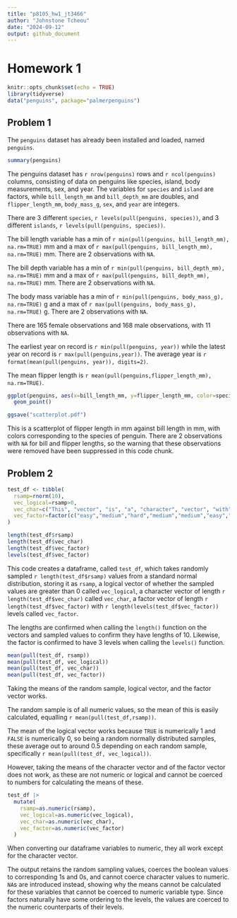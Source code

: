 ```yaml
---
title: "p8105_hw1_jt3466"
author: "Johnstone Tcheou"
date: "2024-09-12"
output: github_document
---
```


# Homework 1

```r
knitr::opts_chunk$set(echo = TRUE)
library(tidyverse)
data("penguins", package="palmerpenguins")
```

## Problem 1

The `penguins` dataset has already been installed and loaded, named `penguins`.

```r
summary(penguins)
```
The penguins dataset has `r nrow(penguins)` rows and `r ncol(penguins)` columns, consisting of data on penguins like species, island, body measurements, sex, and year. The variables for `species` and `island` are factors, while `bill_length_mm` and `bill_depth_mm` are doubles, and `flipper_length_mm`, `body_mass_g`, `sex`, and `year` are integers. 

There are 3 different `species`, `r levels(pull(penguins, species))`, and 3 different `islands`, `r levels(pull(penguins, species))`. 

The bill length variable has a min of `r min(pull(penguins, bill_length_mm), na.rm=TRUE)` mm and a max of `r max(pull(penguins, bill_length_mm), na.rm=TRUE)` mm. There are 2 observations with `NA`.

The bill depth variable has a min of `r min(pull(penguins, bill_depth_mm), na.rm=TRUE)` mm and a max of `r max(pull(penguins, bill_depth_mm), na.rm=TRUE)` mm. There are 2 observations with `NA`.

The body mass variable has a min of `r min(pull(penguins, body_mass_g), na.rm=TRUE)` g and a max of `r max(pull(penguins, body_mass_g), na.rm=TRUE)` g. There are 2 observations with `NA`.

There are 165 female observations and 168 male observations, with 11 observations with `NA`. 

The earliest year on record is `r min(pull(penguins, year))` while the latest year on record is `r max(pull(penguins,year))`. The average year is `r format(mean(pull(penguins, year)), digits=2)`.

The mean flipper length is `r mean(pull(penguins,flipper_length_mm), na.rm=TRUE)`.

```r
ggplot(penguins, aes(x=bill_length_mm, y=flipper_length_mm, color=species)) + 
  geom_point()

ggsave("scatterplot.pdf")
```

This is a scatterplot of flipper length in mm against bill length in mm, with colors corresponding to the species of penguin. There are 2 observations with `NA` for bill and flipper lengths, so the warning that these observations were removed have been suppressed in this code chunk.

## Problem 2

```r
test_df <- tibble(
  rsamp=rnorm(10),
  vec_logical=rsamp>0,
  vec_char=c("This", "vector", "is", "a", "character", "vector", "with", "a", "length", "10"),
  vec_factor=factor(c("easy","medium","hard","medium","medium","easy","hard","hard","easy","medium"))
)

length(test_df$rsamp)
length(test_df$vec_char)
length(test_df$vec_factor)
levels(test_df$vec_factor)
```

This code creates a dataframe, called `test_df`, which takes randomly sampled `r length(test_df$rsamp)` values from a standard normal distribution, storing it as `rsamp`, a logical vector of whether the sampled values are greater than 0 called `vec_logical`, a character vector of length `r length(test_df$vec_char)` called `vec_char`, a factor vector of length `r length(test_df$vec_factor)` with `r length(levels(test_df$vec_factor))` levels called `vec_factor`. 

The lengths are confirmed when calling the `length()` function on the vectors and sampled values to confirm they have lengths of 10. Likewise, the factor is confirmed to have 3 levels when calling the `levels()` function. 

```r
mean(pull(test_df, rsamp))
mean(pull(test_df, vec_logical))
mean(pull(test_df, vec_char))
mean(pull(test_df, vec_factor))
```

Taking the means of the random sample, logical vector, and the factor vector works.

The random sample is of all numeric values, so the mean of this is easily calculated, equalling `r mean(pull(test_df,rsamp))`. 

The mean of the logical vector works because `TRUE` is numerically 1 and `FALSE` is numerically 0, so being a random normally distributed samples, these average out to around 0.5 depending on each random sample, specifically `r mean(pull(test_df, vec_logical))`. 

However, taking the means of the character vector and of the factor vector does not work, as these are not numeric or logical and cannot be coerced to numbers for calculating the means of these. 

```r

test_df |>
  mutate(
    rsamp=as.numeric(rsamp),
    vec_logical=as.numeric(vec_logical),
    vec_char=as.numeric(vec_char),
    vec_factor=as.numeric(vec_factor)
  )
```

When converting our dataframe variables to numeric, they all work except for the character vector. 

The output retains the random sampling values, coerces the boolean values to corresponding 1s and 0s, and cannot coerce character values to numeric. `NA`s are introduced instead, showing why the means cannot be calculated for these variables that cannot be coerced to numeric variable type. Since factors naturally have some ordering to the levels, the values are coerced to the numeric counterparts of their levels. 
